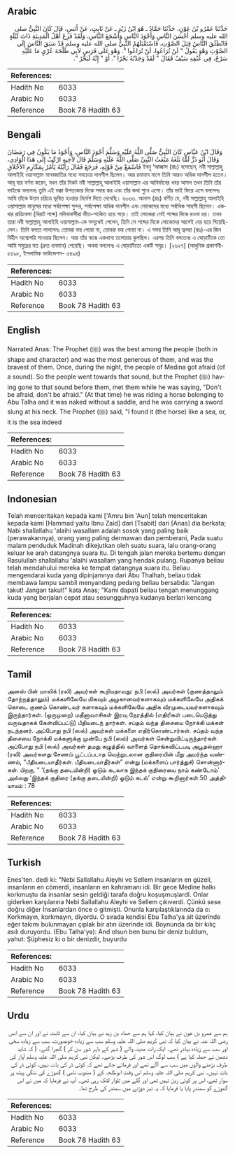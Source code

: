 ## Arabic


<div dir="rtl" lang="ar" style={{fontSize:'larger',backgroundColor:'#f8f9fa',padding:20}}>
حَدَّثَنَا عَمْرُو بْنُ عَوْنٍ، حَدَّثَنَا حَمَّادٌ ـ هُوَ ابْنُ زَيْدٍ ـ عَنْ ثَابِتٍ، عَنْ أَنَسٍ، قَالَ كَانَ النَّبِيُّ صلى الله عليه وسلم أَحْسَنَ النَّاسِ وَأَجْوَدَ النَّاسِ وَأَشْجَعَ النَّاسِ، وَلَقَدْ فَزِعَ أَهْلُ الْمَدِينَةِ ذَاتَ لَيْلَةٍ فَانْطَلَقَ النَّاسُ قِبَلَ الصَّوْتِ، فَاسْتَقْبَلَهُمُ النَّبِيُّ صلى الله عليه وسلم قَدْ سَبَقَ النَّاسَ إِلَى الصَّوْتِ وَهْوَ يَقُولُ ‏"‏ لَنْ تُرَاعُوا، لَنْ تُرَاعُوا ‏"‏‏.‏ وَهْوَ عَلَى فَرَسٍ لأَبِي طَلْحَةَ عُرْىٍ مَا عَلَيْهِ سَرْجٌ، فِي عُنُقِهِ سَيْفٌ فَقَالَ ‏"‏ لَقَدْ وَجَدْتُهُ بَحْرًا ‏"‏‏.‏ أَوْ ‏"‏ إِنَّهُ لَبَحْرٌ ‏"‏‏.‏
</div>
<div style={{backgroundColor:'#f8f9fa',padding:20, marginBottom: 10}}><table> <thead> <tr> <th>References:</th> <th></th> </tr> </thead> <tbody><tr><td>Hadith No</td><td>6033</td></tr><tr><td>Arabic No</td><td>6033</td></tr><tr><td>Reference</td><td>Book 78 Hadith 63</td></tr></tbody></table></div>

## Bengali


<div dir="ltr" lang="bn" style={{fontSize:'larger',backgroundColor:'#f8f9fa',padding:20}}>
وَقَالَ ابْنُ عَبَّاسٍ كَانَ النَّبِيُّ صَلَّى اللَّهُ عَلَيْهِ وَسَلَّمَ أَجْوَدَ النَّاسِ، وَأَجْوَدُ مَا يَكُونُ فِي رَمَضَانَ وَقَالَ أَبُو ذَرٍّ لَمَّا بَلَغَهُ مَبْعَثُ النَّبِيِّ صَلَّى اللَّهُ عَلَيْهِ وَسَلَّمَ قَالَ لأَخِيهِ ارْكَبْ إِلَى هَذَا الْوَادِي، فَاسْمَعْ مِنْ قَوْلِهِ، فَرَجَعَ فَقَالَ رَأَيْتُهُ يَأْمُرُ بِمَكَارِمِ الأَخْلاَقِ ইবনু ‘আব্বাস (রাঃ) বলেছেন, নবী সাল্লাল্লাহু আলাইহি ওয়াসাল্লাম মানবজাতির মধ্যে সবচেয়ে দানশীল ছিলেন। আর রমাযান মাসে তিনি আরও অধিক দানশীল হতেন। আবূ যার বর্ণনা করেন, যখন তাঁর নিকট নবী সাল্লাল্লাহু আলাইহি ওয়াসাল্লাম এর আবির্ভাবের খবর আসল তখন তিনি তাঁর ভাইকে বললেনঃ তুমি এই মক্কা উপত্যকার দিকে সফর কর এবং তাঁর কথা শুনে এসো। তাঁর ভাই ফিরে এসে বললেনঃ আমি তাঁকে উত্তম চরিত্রে ভূষিত হওয়ার নির্দেশ দিতে দেখেছি। ৬০৩৩. আনাস (রাঃ) বর্ণিত যে, নবী সাল্লাল্লাহু আলাইহি ওয়াসাল্লাম মানুষের মধ্যে সর্বাপেক্ষা সুন্দর, সর্বাপেক্ষা অধিক দানশীল এবং লোকেদের মধ্যে সর্বাধিক সাহসী ছিলেন। একবার রাত্রিবেলা (বিরাট শব্দে) মদিনাবাসীরা ভীত-শংকিত হয়ে পড়ে। তাই লোকেরা সেই শব্দের দিকে রওনা হয়। তখন তারা নবী সাল্লাল্লাহু আলাইহি ওয়াসাল্লাম-কে সম্মুখেই পেলেন, তিনি সে শব্দের দিকে লোকেদের আগেই বের হয়ে গিয়েছিলেন। তিনি বলতে লাগলেনঃ তোমরা ভয় পেয়ো না, তোমরা ভয় পেয়ো না। এ সময় তিনি আবূ ত্বলহা (রাঃ)-এর জিন বিহীন অশ্বোপরি সাওয়ার ছিলেন। আর তাঁর স্কন্ধে একখানা তলোয়ার ঝুলছিল। এরপর তিনি বলতেনঃ এ ঘোড়াটিকে তো আমি সমুদ্রের মত (দ্রুত ধাবমান) পেয়েছি। অথবা বললেনঃ এ ঘোড়াটিতো একটি সমুদ্র। [২৬২৭] (আধুনিক প্রকাশনী- ৫৫৯৮, ইসলামিক ফাউন্ডেশন- ৫৪৯৪)
</div>
<div style={{backgroundColor:'#f8f9fa',padding:20, marginBottom: 10}}><table> <thead> <tr> <th>References:</th> <th></th> </tr> </thead> <tbody><tr><td>Hadith No</td><td>6033</td></tr><tr><td>Arabic No</td><td>6033</td></tr><tr><td>Reference</td><td>Book 78 Hadith 63</td></tr></tbody></table></div>

## English


<div dir="ltr" lang="en" style={{fontSize:'larger',backgroundColor:'#f8f9fa',padding:20}}>
Narrated Anas: The Prophet (ﷺ) was the best among the people (both in shape and character) and was the most generous of them, and was the bravest of them. Once, during the night, the people of Medina got afraid (of a sound). So the people went towards that sound, but the Prophet (ﷺ) having gone to that sound before them, met them while he was saying, "Don't be afraid, don't be afraid." (At that time) he was riding a horse belonging to Abu Talha and it was naked without a saddle, and he was carrying a sword slung at his neck. The Prophet (ﷺ) said, "I found it (the horse) like a sea, or, it is the sea indeed
</div>
<div style={{backgroundColor:'#f8f9fa',padding:20, marginBottom: 10}}><table> <thead> <tr> <th>References:</th> <th></th> </tr> </thead> <tbody><tr><td>Hadith No</td><td>6033</td></tr><tr><td>Arabic No</td><td>6033</td></tr><tr><td>Reference</td><td>Book 78 Hadith 63</td></tr></tbody></table></div>

## Indonesian


<div dir="ltr" lang="id" style={{fontSize:'larger',backgroundColor:'#f8f9fa',padding:20}}>
Telah menceritakan kepada kami ['Amru bin 'Aun] telah menceritakan kepada kami [Hammad yaitu Ibnu Zaid] dari [Tsabit] dari [Anas] dia berkata; Nabi shallallahu 'alaihi wasallam adalah sosok yang paling baik (perawakannya), orang yang paling dermawan dan pemberani, Pada suatu malam penduduk Madinah dikejutkan oleh suatu suara, lalu orang-orang keluar ke arah datangnya suara itu. Di tengah jalan mereka bertemu dengan Rasulullah shallallahu 'alaihi wasallam yang hendak pulang. Rupanya beliau telah mendahului mereka ke tempat datangnya suara itu. Beliau mengendarai kuda yang dipinjamnya dari Abu Thalhah, beliau tidak membawa lampu sambil menyandang pedang beliau bersabda: "Jangan takut! Jangan takut!" kata Anas; "Kami dapati beliau tengah menunggang kuda yang berjalan cepat atau sesungguhnya kudanya berlari kencang
</div>
<div style={{backgroundColor:'#f8f9fa',padding:20, marginBottom: 10}}><table> <thead> <tr> <th>References:</th> <th></th> </tr> </thead> <tbody><tr><td>Hadith No</td><td>6033</td></tr><tr><td>Arabic No</td><td>6033</td></tr><tr><td>Reference</td><td>Book 78 Hadith 63</td></tr></tbody></table></div>

## Tamil


<div dir="ltr" lang="ta" style={{fontSize:'larger',backgroundColor:'#f8f9fa',padding:20}}>
அனஸ் பின் மாலிக் (ரலி) அவர்கள் கூறியதாவது: நபி (ஸல்) அவர்கள் (குணத்தாலும் தோற்றத்தாலும்) மக்களிலேயே மிகவும் அழகானவர்களாகவும் மக்களிலேயே அதிகக் கொடை குணம் கொண்டவர் களாகவும் மக்களிலேயே அதிக வீரமுடையவர்களாகவும் இருந்தார்கள். (ஒருமுறை) மதீனாவாசிகள் இரவு நேரத்தில் (எதிரிகள் படையெடுத்து வருவதாகக் கேள்விப்பட்டு) பீதியடைந் தார்கள். சப்தம் வந்த திசையை நோக்கி மக்கள் நடந்தனர். அப்போது நபி (ஸல்) அவர்கள் மக்களை எதிர்கொண்டார்கள். சப்தம் வந்த திசையை நோக்கி மக்களுக்கு முன்பே நபி (ஸல்) அவர்கள் சென்றுவிட்டிருந்தார்கள். அப்போது நபி (ஸல்) அவர்கள் தமது கழுத்தில் வாளைத் தொங்கவிட்டபடி அபூதல்ஹா (ரலி) அவர்களது சேணம் பூட்டப்படாத வெற்றுடலான குதிரையின் மீது அமர்ந்த வண்ணம், “பீதியடையாதீர்கள். பீதியடையாதீர்கள்” என்று (மக்களைப் பார்த்துச்) சொன்னார்கள். பிறகு, “ ‘(தங்கு தடையின்றி) ஓடும் கடலாக இந்தக் குதிரையை நாம் கண்டோம்’ அல்லது ‘இந்தக் குதிரை (தங்கு தடையின்றி) ஓடும் கடல்’ என்று கூறினார்கள்.50 அத்தியாயம் : 78
</div>
<div style={{backgroundColor:'#f8f9fa',padding:20, marginBottom: 10}}><table> <thead> <tr> <th>References:</th> <th></th> </tr> </thead> <tbody><tr><td>Hadith No</td><td>6033</td></tr><tr><td>Arabic No</td><td>6033</td></tr><tr><td>Reference</td><td>Book 78 Hadith 63</td></tr></tbody></table></div>

## Turkish


<div dir="ltr" lang="tr" style={{fontSize:'larger',backgroundColor:'#f8f9fa',padding:20}}>
Enes'ten. dedi ki: "Nebi Sallallahu Aleyhi ve Sellem insanların en güzeli, insanların en cömerdi, insanların en kahramanı idi. Bir gece Medine halkı korkmuştu da insanlar sesin geldiği tarafa doğru koşuşmuşlardl. Onlar giderken karşılarına Nebi Sallallahu Aleyhi ve Sellem çıkıverdi. Çünkü sese doğru diğer İnsanlardan önce o gitmişti. Onunla karşılaştıklarında da o: Korkmayın, korkmayın, diyordu. O sırada kendisi Ebu Talha'ya ait üzerinde eğer takımı bulunmayan çıplak bir atın üzerinde idi. Boynunda da bir kılıç asılı duruyordu. (Ebu Talha'ya): And olsun ben bunu bir deniz buldum, yahut: Şüphesiz ki o bir denizdir, buyurdu
</div>
<div style={{backgroundColor:'#f8f9fa',padding:20, marginBottom: 10}}><table> <thead> <tr> <th>References:</th> <th></th> </tr> </thead> <tbody><tr><td>Hadith No</td><td>6033</td></tr><tr><td>Arabic No</td><td>6033</td></tr><tr><td>Reference</td><td>Book 78 Hadith 63</td></tr></tbody></table></div>

## Urdu


<div dir="rtl" lang="ur" style={{fontSize:'larger',backgroundColor:'#f8f9fa',padding:20}}>
ہم سے عمرو بن عون نے بیان کیا، کہا ہم سے حماد بن زید نے بیان کیا، ان سے ثابت نے اور ان سے انس رضی اللہ عنہ نے بیان کیا کہ نبی کریم صلی اللہ علیہ وسلم سب سے زیادہ خوبصورت، سب سے زیادہ سخی اور سب سے زیادہ بہادر تھے۔ ایک رات مدینہ والے ( شہر کے باہر شور سن کر ) گھبرا گئے۔ ( کہ شاید دشمن نے حملہ کیا ہے ) سب لوگ اس شور کی طرف بڑھے۔ لیکن نبی کریم صلی اللہ علیہ وسلم آواز کی طرف بڑھنے والوں میں سب سے آگے تھے اور فرماتے جاتے تھے کہ کوئی ڈر کی بات نہیں، کوئی ڈر کی بات نہیں۔ نبی کریم صلی اللہ علیہ وسلم اس وقت ابوطلحہ کے ( مندوب نامی ) گھوڑے کی ننگی پیٹھ پر سوار تھے، اس پر کوئی زین نہیں تھی اور گلے میں تلوار لٹک رہی تھی۔ آپ نے فرمایا کہ میں نے اس گھوڑے کو سمندر پایا یا فرمایا کہ یہ تیز دوڑنے میں سمندر کی طرح تھا۔
</div>
<div style={{backgroundColor:'#f8f9fa',padding:20, marginBottom: 10}}><table> <thead> <tr> <th>References:</th> <th></th> </tr> </thead> <tbody><tr><td>Hadith No</td><td>6033</td></tr><tr><td>Arabic No</td><td>6033</td></tr><tr><td>Reference</td><td>Book 78 Hadith 63</td></tr></tbody></table></div>